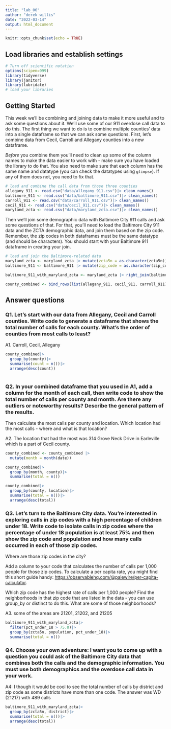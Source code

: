 ```yaml
---
title: "lab_06"
author: "derek willis"
date: "2022-03-14"
output: html_document
---
```


```r
knitr::opts_chunk$set(echo = TRUE)
```

## Load libraries and establish settings

```r
# Turn off scientific notation
options(scipen=999)
library(tidyverse)
library(janitor)
library(lubridate)
# load your libraries

```

## Getting Started

This week we'll be combining and joining data to make it more useful and to ask some questions about it. We'll use some of our 911 overdose call data to do this. The first thing we want to do is to combine multiple counties' data into a single dataframe so that we can ask some questions. First, let's combine data from Cecil, Carroll and Allegany counties into a new dataframe.

*Before* you combine them you'll need to clean up some of the column names to make the data easier to work with - make sure you have loaded the library to do that. You also need to make sure that each column has the same name and datatype (you can check the datatypes using `glimpse`). If any of them does not, you need to fix that.

```r
# load and combine the call data from those three counties
allegany_911 <- read.csv("data/allegany_911.csv")|> clean_names()
baltimore_911 <- read.csv("data/baltimore_911.csv")|> clean_names()
carroll_911 <- read.csv("data/carroll_911.csv")|> clean_names()
cecil_911 <- read.csv("data/cecil_911.csv")|> clean_names()
maryland_zcta <- read.csv("data/maryland_zcta.csv")|> clean_names()
```

Then we'll join some demographic data with Baltimore City 911 calls and ask some questions of that. For that, you'll need to load the Baltimore City 911 data and the ZCTA demographic data, and join them based on the zip code. Remember, the zip codes in both dataframes must be the same datatype (and should be characters). You should start with your Baltimore 911 dataframe in creating your join.

```r
# load and join the Baltimore-related data
maryland_zcta <- maryland_zcta |> mutate(zcta5n = as.character(zcta5n))
baltimore_911 <- baltimore_911 |> mutate(zip_code = as.character(zip_code))

baltimore_911_with_maryland_zcta <- maryland_zcta |> right_join(baltimore_911, join_by(zcta5n == zip_code))

county_combined <- bind_rows(list(allegany_911, cecil_911, carroll_911))
```

## Answer questions

### Q1. Let's start with our data from Allegany, Cecil and Carroll counties. Write code to generate a dataframe that shows the total number of calls for each county. What's the order of counties from most calls to least?

A1. Carroll, Cecil, Allegany

```r
county_combined|>
  group_by(county)|>
  summarise(count = n())|>
  arrange(desc(count))
  
```

### Q2. In your combined dataframe that you used in A1, add a column for the month of each call, then write code to show the total number of calls per county and month. Are there any outliers or noteworthy results? Describe the general pattern of the results.

Then calculate the most calls per county and location. Which location had the most calls - where and what is that location?

A2. The location that had the most was 314 Grove Neck Drive in Earleville which is a part of Cecil county.

```r
county_combined <- county_combined |>
  mutate(month = month(date))

county_combined|>
  group_by(month, county)|>
  summarise(total = n())

county_combined|>
  group_by(county, location)|>
  summarise(total = n())|>
  arrange(desc(total))
```

### Q3. Let's turn to the Baltimore City data. You're interested in exploring calls in zip codes with a high percentage of children under 18. Write code to isolate calls in zip codes where the percentage of under 18 population is at least 75% and then show the zip code and population and how many calls occurred in each of those zip codes.

Where are those zip codes in the city?

Add a column to your code that calculates the number of calls per 1,000 people for those zip codes. To calculate a per capita rate, you might find this short guide handy: [https://observablehq.com/\@palewire/per-capita-calculator](https://observablehq.com/@palewire/per-capita-calculator){.uri}.

Which zip code has the highest rate of calls per 1,000 people? Find the neighborhoods in that zip code that are listed in the data - you can use group_by or distinct to do this. What are some of those neighborhoods?

A3. some of the areas are 21201, 21202, and 21205

```r
baltimore_911_with_maryland_zcta|>
  filter(pct_under_18 > 75.0)|>
  group_by(zcta5n, population, pct_under_18)|>
  summarise(total = n())
```

### Q4. Choose your own adventure: I want you to come up with a question you could ask of the Baltimore City data that combines both the calls and the demographic information. You must use both demographics and the overdose call data in your work.

A4: I though it would be cool to see the total number of calls by district and zip code as some districts have more than one code. The answer was WD (21217) with 489 calls

```r
baltimore_911_with_maryland_zcta|>
  group_by(zcta5n, district)|>
  summarise(total = n())|>
  arrange(desc(total))
```
